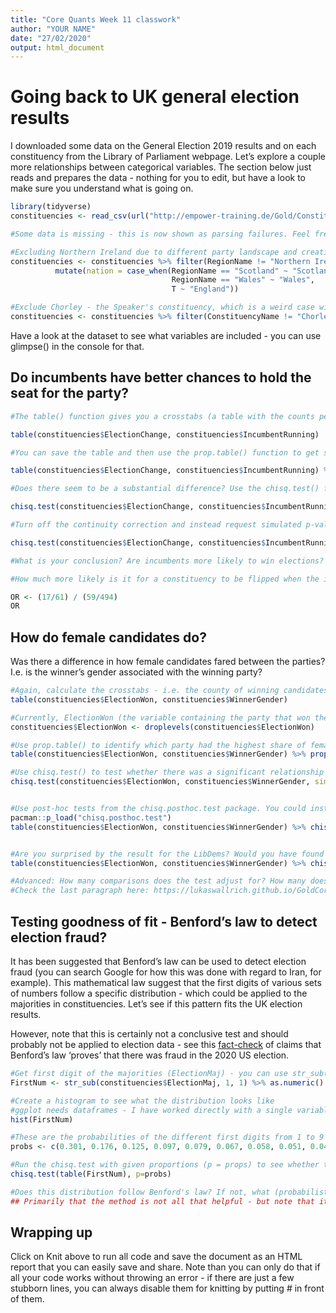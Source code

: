 ```yaml
---
title: "Core Quants Week 11 classwork"
author: "YOUR NAME"
date: "27/02/2020"
output: html_document
---
```


# Going back to UK general election results

I downloaded some data on the General Election 2019 results and on each constituency from the Library of Parliament webpage. Let's explore a couple more relationships between categorical variables. The section below just reads and prepares the data - nothing for you to edit, but have a look to make sure you understand what is going on.

```r
library(tidyverse)
constituencies <- read_csv(url("http://empower-training.de/Gold/ConstituencyData2019.csv"), col_types = "_cfddddfffddddfffdfdddd")

#Some data is missing - this is now shown as parsing failures. Feel free to ignore that - if using your own data, you would need to check again what is going on.

#Excluding Northern Ireland due to different party landscape and creating new "nation" variable to show whether constituence is in England, Wales or Scotland
constituencies <- constituencies %>% filter(RegionName != "Northern Ireland") %>%
          mutate(nation = case_when(RegionName == "Scotland" ~ "Scotland",
                                    RegionName == "Wales" ~ "Wales",
                                    T ~ "England"))

#Exclude Chorley - the Speaker's constituency, which is a weird case with no Con candidate
constituencies <- constituencies %>% filter(ConstituencyName != "Chorley")

```

Have a look at the dataset to see what variables are included - you can use glimpse() in the console for that.

## Do incumbents have better chances to hold the seat for the party?

```r
#The table() function gives you a crosstabs (a table with the counts per cell, as used in the video). Use that to count how many constituents with incumbents running were held (and how many cases were in each of the other cells) - that is the ElectionChange variable.

table(constituencies$ElectionChange, constituencies$IncumbentRunning)

#You can save the table and then use the prop.table() function to get shares - or pipe the result of table() into prop.table(). If you want the percentages not as part of the total but rather as a share of each column or row, which is generally more useful, you need to set the margin argument to 1 for rows or to 2 for columns. You can multiply the result by 100 if you want percentages. So, create a table that lets you see whether a greater share of incumbents wins, compared to holds by a new candidate.

table(constituencies$ElectionChange, constituencies$IncumbentRunning) %>% prop.table(margin = 1)

#Does there seem to be a substantial difference? Use the chisq.test() function to test whether any difference you observe is statistically significant.

chisq.test(constituencies$ElectionChange, constituencies$IncumbentRunning)

#Turn off the continuity correction and instead request simulated p-values. You can use ?chisq.test to look up the names of the parameters.

chisq.test(constituencies$ElectionChange, constituencies$IncumbentRunning, correct = FALSE, simulate.p.value = TRUE)

#What is your conclusion? Are incumbents more likely to win elections?

#How much more likely is it for a constituency to be flipped when the incumbent is not running than when the incumbent is running? I.e. what is the odds ratio? (Best calculate it manually as shown in the video, or look up a dedicated function if you prefer)

OR <- (17/61) / (59/494)
OR

```

## How do female candidates do?

Was there a difference in how female candidates fared between the parties? I.e. is the winner's gender associated with the winning party?

```r

#Again, calculate the crosstabs - i.e. the county of winning candidates by party (ElectionWon) and gender (WinnerGender).
table(constituencies$ElectionWon, constituencies$WinnerGender)

#Currently, ElectionWon (the variable containing the party that won the election) is a factor that has levels for all parties that won anywhere, including the Speaker and the Northern Irish parties that we filtered out. To get rid of empty lines, use the droplevels() function
constituencies$ElectionWon <- droplevels(constituencies$ElectionWon)

#Use prop.table() to identify which party had the highest share of female winners? Which parties stand out to you?
table(constituencies$ElectionWon, constituencies$WinnerGender) %>% prop.table(margin = 1)

#Use chisq.test() to test whether there was a significant relationship between the two variables? Given the very small number of cases in some of the boxes, make sure to simulate the p-value. (Others would recommend that you exclude the small parties first.)
chisq.test(constituencies$ElectionWon, constituencies$WinnerGender, simulate.p.value = TRUE)


#Use post-hoc tests from the chisq.posthoc.test package. You could install that package first using install.packages() and then load it with library(). If you have the pacman-package installed, the line below combines the two steps. Finally, the chisq.posthoc.test needs the input as a table, generated with the table function(). Again, set simulate.p.value = TRUE
pacman::p_load("chisq.posthoc.test")
table(constituencies$ElectionWon, constituencies$WinnerGender) %>% chisq.posthoc.test(simulate.p.value = TRUE)


#Are you surprised by the result for the LibDems? Would you have found a significant result if you had only asked the question whether the LibDems differed from other parties with regard to the gender of their winning candidates? Hint: you need to set method = "none" in the chisq.posthoc.test command, and try to remember why that matters.
table(constituencies$ElectionWon, constituencies$WinnerGender) %>% chisq.posthoc.test(method = "none", simulate.p.value = TRUE)

#Advanced: How many comparisons does the test adjust for? How many does it need to adjust for?
#Check the last paragraph here: https://lukaswallrich.github.io/GoldCoreQuants/chi-squared-tests-for-associations-between-categorical-variables.html#post-hoc-tests

```

## Testing goodness of fit - Benford's law to detect election fraud?

It has been suggested that Benford's law can be used to detect election fraud (you can search Google for how this was done with regard to Iran, for example). This mathematical law suggest that the first digits of various sets of numbers follow a specific distribution - which could be applied to the majorities in constituencies. Let's see if this pattern fits the UK election results.

However, note that this is certainly not a conclusive test and should probably not be applied to election data - see this [fact-check](https://www.reuters.com/article/uk-factcheck-benford-idUSKBN27Q3AI) of claims that Benford's law 'proves' that there was fraud in the 2020 US election.

```r

#Get first digit of the majorities (ElectionMaj) - you can use str_sub(x,1,1) to extract the first letter of x, then you need to use as.numeric to turn it into a number again.
FirstNum <- str_sub(constituencies$ElectionMaj, 1, 1) %>% as.numeric()

#Create a histogram to see what the distribution looks like
#ggplot needs dataframes - I have worked directly with a single variable here.
hist(FirstNum)

#These are the probabilities of the different first digits from 1 to 9 proposed by Benford's law.
probs <- c(0.301, 0.176, 0.125, 0.097, 0.079, 0.067, 0.058, 0.051, 0.046)

#Run the chisq.test with given proportions (p = props) to see whether the majorities follow that distribution.
chisq.test(table(FirstNum), p=probs)

#Does this distribution follow Benford's law? If not, what (probabilistic) conclusion would you draw?
## Primarily that the method is not all that helpful - but note that it is helpful for fraud detection in other areas, e.g., in accounting or tax collection.
```


## Wrapping up
Click on Knit above to run all code and save the document as an HTML report that you can easily save and share. Note than you can only do that if all your code works without throwing an error - if there are just a few stubborn lines, you can always disable them for knitting by putting # in front of them.


